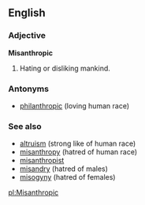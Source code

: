 ==English==

===Adjective===
'''Misanthropic'''
#Hating or disliking mankind.

===Antonyms===
*[[philanthropic]] (loving human race)

===See also===
*[[altruism]] (strong like of human race)
*[[misanthropy]] (hatred of human race)
*[[misanthropist]]
*[[misandry]] (hatred of males)
*[[misogyny]] (hatred of females)

[[pl:Misanthropic]]